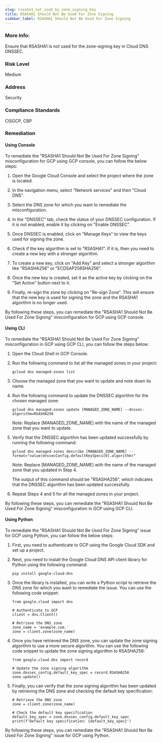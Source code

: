 ```yaml
---
slug: rsasha1_not_used_by_zone_signing_key
title: RSASHA1 Should Not Be Used For Zone Signing
sidebar_label: RSASHA1 Should Not Be Used For Zone Signing
---
```


### More Info:

Ensure that RSASHA1 is not used for the zone-signing key in Cloud DNS DNSSEC.

### Risk Level

Medium

### Address

Security

### Compliance Standards

CISGCP, CBP
### Remediation

#### Using Console

To remediate the "RSASHA1 Should Not Be Used For Zone Signing" misconfiguration for GCP using GCP console, you can follow the below steps:

1. Open the Google Cloud Console and select the project where the zone is located.

2. In the navigation menu, select "Network services" and then "Cloud DNS".

3. Select the DNS zone for which you want to remediate the misconfiguration.

4. In the "DNSSEC" tab, check the status of your DNSSEC configuration. If it is not enabled, enable it by clicking on "Enable DNSSEC".

5. Once DNSSEC is enabled, click on "Manage Keys" to view the keys used for signing the zone.

6. Check if the key algorithm is set to "RSASHA1". If it is, then you need to create a new key with a stronger algorithm.

7. To create a new key, click on "Add Key" and select a stronger algorithm like "RSASHA256" or "ECDSAP256SHA256".

8. Once the new key is created, set it as the active key by clicking on the "Set Active" button next to it.

9. Finally, re-sign the zone by clicking on "Re-sign Zone". This will ensure that the new key is used for signing the zone and the RSASHA1 algorithm is no longer used.

By following these steps, you can remediate the "RSASHA1 Should Not Be Used For Zone Signing" misconfiguration for GCP using GCP console.

#### Using CLI

To remediate the "RSASHA1 Should Not Be Used For Zone Signing" misconfiguration in GCP using GCP CLI, you can follow the steps below:

1. Open the Cloud Shell in GCP Console.

2. Run the following command to list all the managed zones in your project:

   ```
   gcloud dns managed-zones list
   ```

3. Choose the managed zone that you want to update and note down its name.

4. Run the following command to update the DNSSEC algorithm for the chosen managed zone:

   ```
   gcloud dns managed-zones update [MANAGED_ZONE_NAME] --dnssec-algorithm=RSASHA256
   ```

   Note: Replace [MANAGED_ZONE_NAME] with the name of the managed zone that you want to update.

5. Verify that the DNSSEC algorithm has been updated successfully by running the following command:

   ```
   gcloud dns managed-zones describe [MANAGED_ZONE_NAME] --format="value(dnssecConfig.defaultKeySpecs[0].algorithm)"
   ```

   Note: Replace [MANAGED_ZONE_NAME] with the name of the managed zone that you updated in Step 4.

   The output of this command should be "RSASHA256", which indicates that the DNSSEC algorithm has been updated successfully.

6. Repeat Steps 4 and 5 for all the managed zones in your project.

By following these steps, you can remediate the "RSASHA1 Should Not Be Used For Zone Signing" misconfiguration in GCP using GCP CLI.

#### Using Python

To remediate the "RSASHA1 Should Not Be Used For Zone Signing" issue for GCP using Python, you can follow the below steps:

1. First, you need to authenticate to GCP using the Google Cloud SDK and set up a project.

2. Next, you need to install the Google Cloud DNS API client library for Python using the following command:

   ```
   pip install google-cloud-dns
   ```

3. Once the library is installed, you can write a Python script to retrieve the DNS zone for which you want to remediate the issue. You can use the following code snippet:

   ```
   from google.cloud import dns

   # Authenticate to GCP
   client = dns.Client()

   # Retrieve the DNS zone
   zone_name = 'example.com.'
   zone = client.zone(zone_name)
   ```

4. Once you have retrieved the DNS zone, you can update the zone signing algorithm to use a more secure algorithm. You can use the following code snippet to update the zone signing algorithm to RSASHA256:

   ```
   from google.cloud.dns import record

   # Update the zone signing algorithm
   zone.dnssec_config.default_key_spec = record.RSASHA256
   zone.update()
   ```

5. Finally, you can verify that the zone signing algorithm has been updated by retrieving the DNS zone and checking the default key specification:

   ```
   # Retrieve the DNS zone
   zone = client.zone(zone_name)

   # Check the default key specification
   default_key_spec = zone.dnssec_config.default_key_spec
   print(f'Default key specification: {default_key_spec}')
   ```

By following these steps, you can remediate the "RSASHA1 Should Not Be Used For Zone Signing" issue for GCP using Python.



